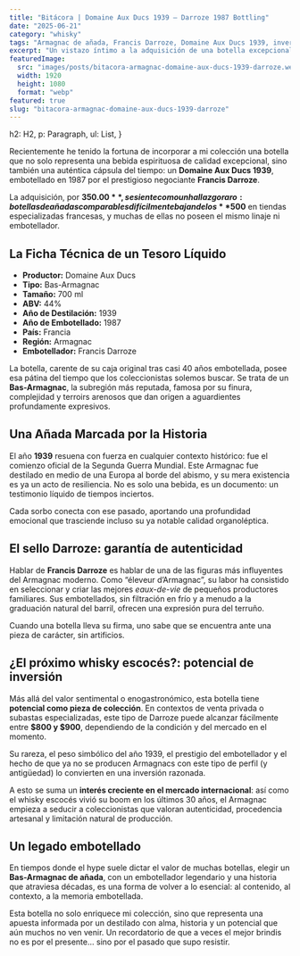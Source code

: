 ```yaml
---
title: "Bitácora | Domaine Aux Ducs 1939 – Darroze 1987 Bottling"
date: "2025-06-21"
category: "whisky"
tags: "Armagnac de añada, Francis Darroze, Domaine Aux Ducs 1939, inversión en destilados, Bas-Armagnac histórico, espirituosos de colección"
excerpt: "Un vistazo íntimo a la adquisición de una botella excepcional: Domaine Aux Ducs 1939, embotellada por Francis Darroze en 1987. Más que un destilado, una cápsula histórica con potencial de inversión real en el mundo del Armagnac de añada."
featuredImage:
  src: "images/posts/bitacora-armagnac-domaine-aux-ducs-1939-darroze.webp"
  width: 1920
  height: 1080
  format: "webp"
featured: true
slug: "bitacora-armagnac-domaine-aux-ducs-1939-darroze"
---
```



  h2: H2,
  p: Paragraph,
  ul: List,
}

Recientemente he tenido la fortuna de incorporar a mi colección una botella que no solo representa una bebida espirituosa de calidad excepcional, sino también una auténtica cápsula del tiempo: un **Domaine Aux Ducs 1939**, embotellado en 1987 por el prestigioso negociante **Francis Darroze**.

La adquisición, por **$350.00**, se siente como un hallazgo raro: botellas de añadas comparables difícilmente bajan de los **$500** en tiendas especializadas francesas, y muchas de ellas no poseen el mismo linaje ni embotellador.

## **La Ficha Técnica de un Tesoro Líquido**

- **Productor:** Domaine Aux Ducs
- **Tipo:** Bas-Armagnac
- **Tamaño:** 700 ml
- **ABV:** 44%
- **Año de Destilación:** 1939
- **Año de Embotellado:** 1987
- **País:** Francia
- **Región:** Armagnac
- **Embotellador:** Francis Darroze

La botella, carente de su caja original tras casi 40 años embotellada, posee esa pátina del tiempo que los coleccionistas solemos buscar. Se trata de un **Bas-Armagnac**, la subregión más reputada, famosa por su finura, complejidad y terroirs arenosos que dan origen a aguardientes profundamente expresivos.

## **Una Añada Marcada por la Historia**

El año **1939** resuena con fuerza en cualquier contexto histórico: fue el comienzo oficial de la Segunda Guerra Mundial. Este Armagnac fue destilado en medio de una Europa al borde del abismo, y su mera existencia es ya un acto de resiliencia. No es solo una bebida, es un documento: un testimonio líquido de tiempos inciertos.

Cada sorbo conecta con ese pasado, aportando una profundidad emocional que trasciende incluso su ya notable calidad organoléptica.

## El sello Darroze: garantía de autenticidad

Hablar de **Francis Darroze** es hablar de una de las figuras más influyentes del Armagnac moderno. Como “éleveur d’Armagnac”, su labor ha consistido en seleccionar y criar las mejores *eaux-de-vie* de pequeños productores familiares. Sus embotellados, sin filtración en frío y a menudo a la graduación natural del barril, ofrecen una expresión pura del terruño.

Cuando una botella lleva su firma, uno sabe que se encuentra ante una pieza de carácter, sin artificios.

## ¿El próximo whisky escocés?: potencial de inversión

Más allá del valor sentimental o enogastronómico, esta botella tiene **potencial como pieza de colección**. En contextos de venta privada o subastas especializadas, este tipo de Darroze puede alcanzar fácilmente entre **$800 y $900**, dependiendo de la condición y del mercado en el momento.

Su rareza, el peso simbólico del año 1939, el prestigio del embotellador y el hecho de que ya no se producen Armagnacs con este tipo de perfil (y antigüedad) lo convierten en una inversión razonada.

A esto se suma un **interés creciente en el mercado internacional**: así como el whisky escocés vivió su boom en los últimos 30 años, el Armagnac empieza a seducir a coleccionistas que valoran autenticidad, procedencia artesanal y limitación natural de producción.

## Un legado embotellado

En tiempos donde el hype suele dictar el valor de muchas botellas, elegir un **Bas-Armagnac de añada**, con un embotellador legendario y una historia que atraviesa décadas, es una forma de volver a lo esencial: al contenido, al contexto, a la memoria embotellada.

Esta botella no solo enriquece mi colección, sino que representa una apuesta informada por un destilado con alma, historia y un potencial que aún muchos no ven venir. Un recordatorio de que a veces el mejor brindis no es por el presente... sino por el pasado que supo resistir.

<CTA category={frontmatter.category} />